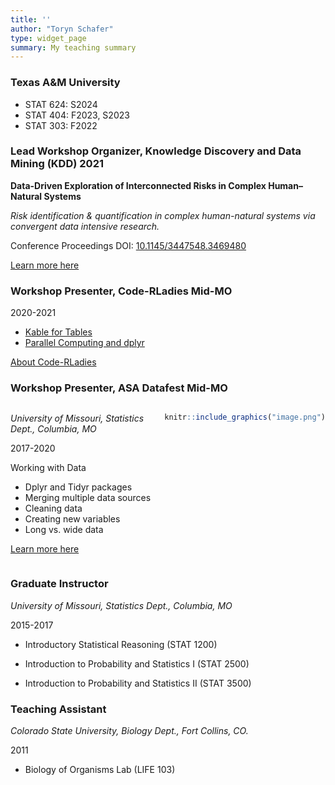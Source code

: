 ```yaml
---
title: ''
author: "Toryn Schafer"
type: widget_page
summary: My teaching summary
---
```


### Texas A&M University

- STAT 624: S2024  
- STAT 404: F2023, S2023
- STAT 303: F2022

### Lead Workshop Organizer, Knowledge Discovery and Data Mining (KDD) 2021

**Data-Driven Exploration of Interconnected Risks in Complex Human–Natural Systems**

*Risk identification & quantification in complex human-natural systems via convergent data intensive research.*

Conference Proceedings DOI: [10.1145/3447548.3469480](https://doi.org/10.1145/3447548.3469480)

[Learn more here](https://sites.google.com/view/prism-prj/kdd-2021-workshop)

### Workshop Presenter, Code-RLadies Mid-MO

2020-2021

- [Kable for Tables](https://www.meetup.com/rladies-mid-mo/events/274537983/)
- [Parallel Computing and dplyr](https://www.meetup.com/rladies-mid-mo/events/269931968/)

[About Code-RLadies](https://code-rladies.github.io)



### Workshop Presenter, ASA Datafest Mid-MO

:::: {style="display: flex;"}

::: {}

*University of Missouri, Statistics Dept., Columbia, MO*  

2017-2020

Working with Data

- Dplyr and Tidyr packages
- Merging multiple data sources
- Cleaning data
- Creating new variables
- Long vs. wide data

[Learn more here](https://datafest.stat.missouri.edu/about.html)

:::

::: {}

```r
knitr::include_graphics("image.png")
```

:::

::::

### Graduate Instructor

*University of Missouri, Statistics Dept., Columbia, MO* 

2015-2017

-   Introductory Statistical Reasoning (STAT 1200)

-   Introduction to Probability and Statistics I (STAT 2500)

-   Introduction to Probability and Statistics II (STAT 3500)

### Teaching Assistant

*Colorado State University, Biology Dept., Fort Collins, CO.*

2011

-   Biology of Organisms Lab (LIFE 103)
